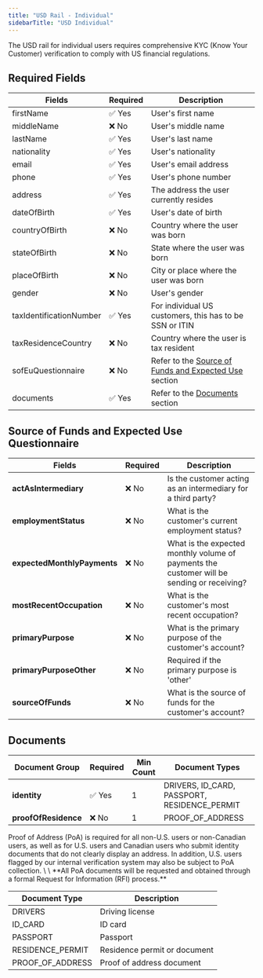 ```yaml
---
title: "USD Rail - Individual"
sidebarTitle: "USD Individual"
---
```


The USD rail for individual users requires comprehensive KYC (Know Your Customer) verification to comply with US financial regulations.

## Required Fields

| Fields                  | Required | Description                                                                                              |
| ----------------------- | -------- | -------------------------------------------------------------------------------------------------------- |
| firstName               | ✅ Yes    | User's first name                                                                                        |
| middleName              | ❌ No     | User's middle name                                                                                       |
| lastName                | ✅ Yes    | User's last name                                                                                         |
| nationality             | ✅ Yes    | User's nationality                                                                                       |
| email                   | ✅ Yes    | User's email address                                                                                     |
| phone                   | ✅ Yes    | User's phone number                                                                                      |
| address                 | ✅ Yes    | The address the user currently resides                                                                   |
| dateOfBirth             | ✅ Yes    | User's date of birth                                                                                     |
| countryOfBirth          | ❌ No     | Country where the user was born                                                                          |
| stateOfBirth            | ❌ No     | State where the user was born                                                                            |
| placeOfBirth            | ❌ No     | City or place where the user was born                                                                    |
| gender                  | ❌ No     | User's gender                                                                                            |
| taxIdentificationNumber | ✅ Yes    | For individual US customers, this has to be SSN or ITIN                                                  |
| taxResidenceCountry     | ❌ No     | Country where the user is tax resident                                                                   |
| sofEuQuestionnaire      | ❌ No     | Refer to the [Source of Funds and Expected Use](#source-of-funds-and-expected-use-questionnaire) section |
| documents               | ✅ Yes    | Refer to the [Documents](#documents) section                                                             |

## Source of Funds and Expected Use Questionnaire

| Fields                      | Required | Description                                                                                |
| --------------------------- | -------- | ------------------------------------------------------------------------------------------ |
| **actAsIntermediary**       | ❌ No     | Is the customer acting as an intermediary for a third party?                               |
| **employmentStatus**        | ❌ No     | What is the customer's current employment status?                                          |
| **expectedMonthlyPayments** | ❌ No     | What is the expected monthly volume of payments the customer will be sending or receiving? |
| **mostRecentOccupation**    | ❌ No     | What is the customer's most recent occupation?                                             |
| **primaryPurpose**          | ❌ No     | What is the primary purpose of the customer's account?                                     |
| **primaryPurposeOther**     | ❌ No     | Required if the primary purpose is 'other'                                                 |
| **sourceOfFunds**           | ❌ No     | What is the source of funds for the customer's account?                                    |

## Documents

| Document Group       | Required | Min Count | Document Types                               |
| -------------------- | -------- | --------- | -------------------------------------------- |
| **identity**         | ✅ Yes    | 1         | DRIVERS, ID_CARD, PASSPORT, RESIDENCE_PERMIT |
| **proofOfResidence** | ❌ No     | 1         | PROOF_OF_ADDRESS                             |

<Info>
  Proof of Address (PoA) is required for all non-U.S. users or non-Canadian users, as well as for U.S. users and Canadian users who submit identity documents that do not clearly display an address. In addition, U.S. users flagged by our internal verification system may also be subject to PoA collection. \
  \
  **All PoA documents will be requested and obtained through a formal Request for Information (RFI) process.**
</Info>

| Document Type    | Description                  |
| ---------------- | ---------------------------- |
| DRIVERS          | Driving license              |
| ID_CARD          | ID card                      |
| PASSPORT         | Passport                     |
| RESIDENCE_PERMIT | Residence permit or document |
| PROOF_OF_ADDRESS | Proof of address document    |